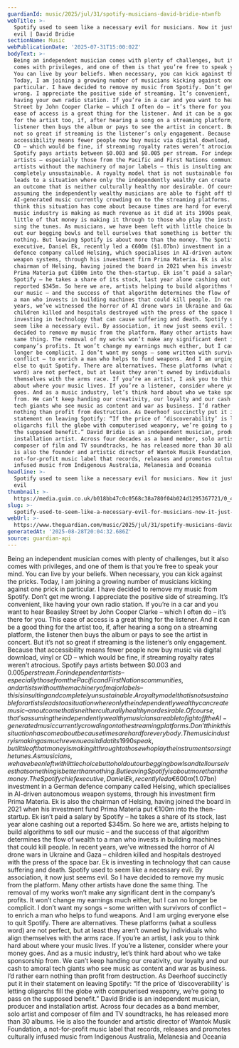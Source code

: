 ```yaml
---
guardianId: music/2025/jul/31/spotify-musicians-david-bridie-ntwnfb
webTitle: >-
  Spotify used to seem like a necessary evil for musicians. Now it just seems
  evil | David Bridie
sectionName: Music
webPublicationDate: '2025-07-31T15:00:02Z'
bodyText: >-
  Being an independent musician comes with plenty of challenges, but it also
  comes with privileges, and one of them is that you’re free to speak your mind.
  You can live by your beliefs. When necessary, you can kick against the pricks.
  Today, I am joining a growing number of musicians kicking against one prick in
  particular. I have decided to remove my music from Spotify. Don’t get me
  wrong. I appreciate the positive side of streaming. It’s convenient, like
  having your own radio station. If you’re in a car and you want to hear Beasley
  Street by John Cooper Clarke – which I often do – it’s there for you. This
  ease of access is a great thing for the listener. And it can be a good thing
  for the artist too, if, after hearing a song on a streaming platform, the
  listener then buys the album or pays to see the artist in concert. But it’s
  not so great if streaming is the listener’s only engagement. Because that
  accessibility means fewer people now buy music via digital download, vinyl or
  CD – which would be fine, if streaming royalty rates weren’t atrocious.
  Spotify pays artists between $0.003 and $0.005 per stream. For independent
  artists – especially those from the Pacific and First Nations communities, and
  artists without the machinery of major labels – this is insulting and
  completely unsustainable. A royalty model that is not sustainable for artists
  leads to a situation where only the independently wealthy can create music –
  an outcome that is neither culturally healthy nor desirable. Of course, that’s
  assuming the independently wealthy musicians are able to fight off the
  AI-generated music currently crowding on to the streaming platforms. Don’t
  think this situation has come about because times are hard for everybody. The
  music industry is making as much revenue as it did at its 1990s peak, but
  little of that money is making it through to those who play the instruments or
  sing the tunes. As musicians, we have been left with little choice but to hold
  out our begging bowls and tell ourselves that something is better than
  nothing. But leaving Spotify is about more than the money. The Spotify chief
  executive, Daniel Ek, recently led a €600m ($1.07bn) investment in a German
  defence company called Helsing, which specialises in AI-driven autonomous
  weapon systems, through his investment firm Prima Materia. Ek is also the
  chairman of Helsing, having joined the board in 2021 when his investment fund
  Prima Materia put €100m into the then-startup. Ek isn’t paid a salary by
  Spotify – he takes a share of its stock, last year alone cashing out a
  reported $345m. So here we are, artists helping to build algorithms to sell
  our music – and the success of that algorithm determines the flow of wealth to
  a man who invests in building machines that could kill people. In recent
  years, we’ve witnessed the horror of AI drone wars in Ukraine and Gaza –
  children killed and hospitals destroyed with the press of the space bar. Ek is
  investing in technology that can cause suffering and death. Spotify used to
  seem like a necessary evil. By association, it now just seems evil. So I have
  decided to remove my music from the platform. Many other artists have done the
  same thing. The removal of my works won’t make any significant dent in the
  company’s profits. It won’t change my earnings much either, but I can no
  longer be complicit. I don’t want my songs – some written with survivors of
  conflict – to enrich a man who helps to fund weapons. And I am urging everyone
  else to quit Spotify. There are alternatives. These platforms (what a soulless
  word) are not perfect, but at least they aren’t owned by individuals who align
  themselves with the arms race. If you’re an artist, I ask you to think hard
  about where your music lives. If you’re a listener, consider where your money
  goes. And as a music industry, let’s think hard about who we take sponsorship
  from. We can’t keep handing our creativity, our loyalty and our cash to amoral
  tech giants who see music as content and war as business. I’d rather earn
  nothing than profit from destruction. As Deerhoof succinctly put it in their
  statement on leaving Spotify: “If the price of ‘discoverability’ is letting
  oligarchs fill the globe with computerised weaponry, we’re going to pass on
  the supposed benefit.” David Bridie is an independent musician, producer and
  installation artist. Across four decades as a band member, solo artist and
  composer of film and TV soundtracks, he has released more than 30 albums. He
  is also the founder and artistic director of Wantok Musik Foundation, a
  not-for-profit music label that records, releases and promotes culturally
  infused music from Indigenous Australia, Melanesia and Oceania
headline: >-
  Spotify used to seem like a necessary evil for musicians. Now it just seems
  evil
thumbnail: >-
  https://media.guim.co.uk/b018bb47c0c0568c38a780f04b024d1295367721/0_401_1333_1065/500.jpg
slug: >-
  spotify-used-to-seem-like-a-necessary-evil-for-musicians-now-it-just-seems-evil-or-david-bridie
webUrl: >-
  https://www.theguardian.com/music/2025/jul/31/spotify-musicians-david-bridie-ntwnfb
generatedAt: '2025-08-28T20:04:32.686Z'
source: guardian-api
---
```

Being an independent musician comes with plenty of challenges, but it also comes with privileges, and one of them is that you’re free to speak your mind. You can live by your beliefs. When necessary, you can kick against the pricks. Today, I am joining a growing number of musicians kicking against one prick in particular. I have decided to remove my music from Spotify. Don’t get me wrong. I appreciate the positive side of streaming. It’s convenient, like having your own radio station. If you’re in a car and you want to hear Beasley Street by John Cooper Clarke – which I often do – it’s there for you. This ease of access is a great thing for the listener. And it can be a good thing for the artist too, if, after hearing a song on a streaming platform, the listener then buys the album or pays to see the artist in concert. But it’s not so great if streaming is the listener’s only engagement. Because that accessibility means fewer people now buy music via digital download, vinyl or CD – which would be fine, if streaming royalty rates weren’t atrocious. Spotify pays artists between $0.003 and $0.005 per stream. For independent artists – especially those from the Pacific and First Nations communities, and artists without the machinery of major labels – this is insulting and completely unsustainable. A royalty model that is not sustainable for artists leads to a situation where only the independently wealthy can create music – an outcome that is neither culturally healthy nor desirable. Of course, that’s assuming the independently wealthy musicians are able to fight off the AI-generated music currently crowding on to the streaming platforms. Don’t think this situation has come about because times are hard for everybody. The music industry is making as much revenue as it did at its 1990s peak, but little of that money is making it through to those who play the instruments or sing the tunes. As musicians, we have been left with little choice but to hold out our begging bowls and tell ourselves that something is better than nothing. But leaving Spotify is about more than the money. The Spotify chief executive, Daniel Ek, recently led a €600m ($1.07bn) investment in a German defence company called Helsing, which specialises in AI-driven autonomous weapon systems, through his investment firm Prima Materia. Ek is also the chairman of Helsing, having joined the board in 2021 when his investment fund Prima Materia put €100m into the then-startup. Ek isn’t paid a salary by Spotify – he takes a share of its stock, last year alone cashing out a reported $345m. So here we are, artists helping to build algorithms to sell our music – and the success of that algorithm determines the flow of wealth to a man who invests in building machines that could kill people. In recent years, we’ve witnessed the horror of AI drone wars in Ukraine and Gaza – children killed and hospitals destroyed with the press of the space bar. Ek is investing in technology that can cause suffering and death. Spotify used to seem like a necessary evil. By association, it now just seems evil. So I have decided to remove my music from the platform. Many other artists have done the same thing. The removal of my works won’t make any significant dent in the company’s profits. It won’t change my earnings much either, but I can no longer be complicit. I don’t want my songs – some written with survivors of conflict – to enrich a man who helps to fund weapons. And I am urging everyone else to quit Spotify. There are alternatives. These platforms (what a soulless word) are not perfect, but at least they aren’t owned by individuals who align themselves with the arms race. If you’re an artist, I ask you to think hard about where your music lives. If you’re a listener, consider where your money goes. And as a music industry, let’s think hard about who we take sponsorship from. We can’t keep handing our creativity, our loyalty and our cash to amoral tech giants who see music as content and war as business. I’d rather earn nothing than profit from destruction. As Deerhoof succinctly put it in their statement on leaving Spotify: “If the price of ‘discoverability’ is letting oligarchs fill the globe with computerised weaponry, we’re going to pass on the supposed benefit.” David Bridie is an independent musician, producer and installation artist. Across four decades as a band member, solo artist and composer of film and TV soundtracks, he has released more than 30 albums. He is also the founder and artistic director of Wantok Musik Foundation, a not-for-profit music label that records, releases and promotes culturally infused music from Indigenous Australia, Melanesia and Oceania

